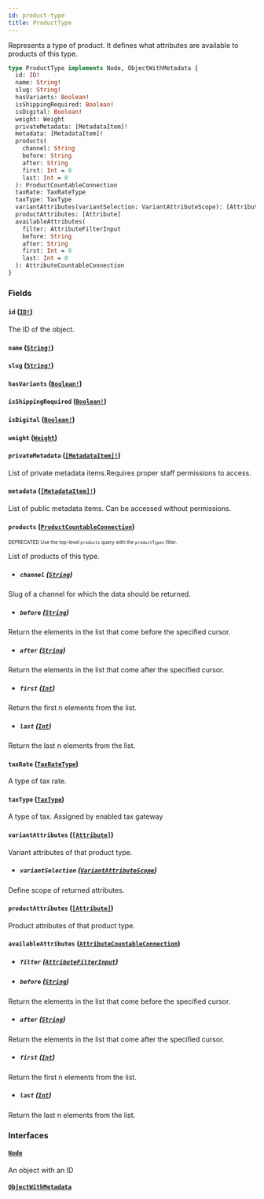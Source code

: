 ```yaml
---
id: product-type
title: ProductType
---
```


Represents a type of product. It defines what attributes are available to products of this type.

```graphql
type ProductType implements Node, ObjectWithMetadata {
  id: ID!
  name: String!
  slug: String!
  hasVariants: Boolean!
  isShippingRequired: Boolean!
  isDigital: Boolean!
  weight: Weight
  privateMetadata: [MetadataItem]!
  metadata: [MetadataItem]!
  products(
    channel: String
    before: String
    after: String
    first: Int = 0
    last: Int = 0
  ): ProductCountableConnection
  taxRate: TaxRateType
  taxType: TaxType
  variantAttributes(variantSelection: VariantAttributeScope): [Attribute]
  productAttributes: [Attribute]
  availableAttributes(
    filter: AttributeFilterInput
    before: String
    after: String
    first: Int = 0
    last: Int = 0
  ): AttributeCountableConnection
}
```

### Fields

#### `id` ([`ID!`](/api-reference/scalars/id.mdx))

The ID of the object.

#### `name` ([`String!`](/api-reference/scalars/string.mdx))

#### `slug` ([`String!`](/api-reference/scalars/string.mdx))

#### `hasVariants` ([`Boolean!`](/api-reference/scalars/boolean.mdx))

#### `isShippingRequired` ([`Boolean!`](/api-reference/scalars/boolean.mdx))

#### `isDigital` ([`Boolean!`](/api-reference/scalars/boolean.mdx))

#### `weight` ([`Weight`](/api-reference/objects/weight.mdx))

#### `privateMetadata` ([`[MetadataItem]!`](/api-reference/objects/metadata-item.mdx))

List of private metadata items.Requires proper staff permissions to access.

#### `metadata` ([`[MetadataItem]!`](/api-reference/objects/metadata-item.mdx))

List of public metadata items. Can be accessed without permissions.

#### `products` ([`ProductCountableConnection`](/api-reference/objects/product-countable-connection.mdx))

<sub><sup><span className="deprecatedTag">DEPRECATED</span> Use the top-level `products` query with the `productTypes` filter.</sup></sub>

List of products of this type.

- ##### `channel` ([`String`](/api-reference/scalars/string.mdx))

Slug of a channel for which the data should be returned.

- ##### `before` ([`String`](/api-reference/scalars/string.mdx))

Return the elements in the list that come before the specified cursor.

- ##### `after` ([`String`](/api-reference/scalars/string.mdx))

Return the elements in the list that come after the specified cursor.

- ##### `first` ([`Int`](/api-reference/scalars/int.mdx))

Return the first n elements from the list.

- ##### `last` ([`Int`](/api-reference/scalars/int.mdx))

Return the last n elements from the list.

#### `taxRate` ([`TaxRateType`](/api-reference/enums/tax-rate-type.mdx))

A type of tax rate.

#### `taxType` ([`TaxType`](/api-reference/objects/tax-type.mdx))

A type of tax. Assigned by enabled tax gateway

#### `variantAttributes` ([`[Attribute]`](/api-reference/objects/attribute.mdx))

Variant attributes of that product type.

- ##### `variantSelection` ([`VariantAttributeScope`](/api-reference/enums/variant-attribute-scope.mdx))

Define scope of returned attributes.

#### `productAttributes` ([`[Attribute]`](/api-reference/objects/attribute.mdx))

Product attributes of that product type.

#### `availableAttributes` ([`AttributeCountableConnection`](/api-reference/objects/attribute-countable-connection.mdx))

- ##### `filter` ([`AttributeFilterInput`](/api-reference/inputs/attribute-filter-input.mdx))

- ##### `before` ([`String`](/api-reference/scalars/string.mdx))

Return the elements in the list that come before the specified cursor.

- ##### `after` ([`String`](/api-reference/scalars/string.mdx))

Return the elements in the list that come after the specified cursor.

- ##### `first` ([`Int`](/api-reference/scalars/int.mdx))

Return the first n elements from the list.

- ##### `last` ([`Int`](/api-reference/scalars/int.mdx))

Return the last n elements from the list.

### Interfaces

#### [`Node`](/api-reference/interfaces/node.mdx)

An object with an ID

#### [`ObjectWithMetadata`](/api-reference/interfaces/object-with-metadata.mdx)
